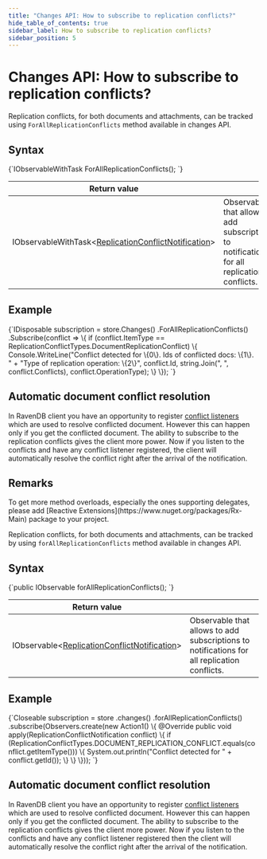 ---
title: "Changes API: How to subscribe to replication conflicts?"
hide_table_of_contents: true
sidebar_label: How to subscribe to replication conflicts?
sidebar_position: 5
---




# Changes API: How to subscribe to replication conflicts?
<LanguageSwitcher supportedLanguages={supportedLanguages} />
<LanguageContent language="csharp">


Replication conflicts, for both documents and attachments, can be tracked using `ForAllReplicationConflicts` method available in changes API.

## Syntax

<TabItem value="replication_conflicts_changes_1" label="replication_conflicts_changes_1">
<CodeBlock language="csharp">
{`IObservableWithTask<ReplicationConflictNotification>
	ForAllReplicationConflicts();
`}
</CodeBlock>
</TabItem>

| Return value | |
| ------------- | ----- |
| IObservableWithTask&lt;[ReplicationConflictNotification](../../glossary/replication-conflict-notification.mdx)&gt; | Observable that allows to add subscriptions to notifications for all replication conflicts. |

## Example

<TabItem value="replication_conflicts_changes_2" label="replication_conflicts_changes_2">
<CodeBlock language="csharp">
{`IDisposable subscription = store.Changes()
	.ForAllReplicationConflicts()
	.Subscribe(conflict =>
	\{
		if (conflict.ItemType == ReplicationConflictTypes.DocumentReplicationConflict)
		\{
			Console.WriteLine("Conflict detected for \{0\}. Ids of conflicted docs: \{1\}. " +
							  "Type of replication operation: \{2\}",
							  conflict.Id,
							  string.Join(", ", conflict.Conflicts),
							  conflict.OperationType);
		\}
	\});
`}
</CodeBlock>
</TabItem>

## Automatic document conflict resolution

In RavenDB client you have an opportunity to register [conflict listeners](../../client-api/listeners/what-are-conflict-listeners-and-how-to-work-with-them.mdx) which are used to resolve conflicted document. However this can happen only if you get the conflicted document. The ability to subscribe to the replication conflicts gives the client more power. Now if you listen to the conflicts and have any conflict listener registered, the client will automatically resolve the conflict right after the arrival of the notification.

## Remarks

<Admonition type="info" title="">
To get more method overloads, especially the ones supporting delegates, please add [Reactive Extensions](https://www.nuget.org/packages/Rx-Main) package to your project.
</Admonition>


</LanguageContent>
<LanguageContent language="java">


Replication conflicts, for both documents and attachments, can be tracked by using `forAllReplicationConflicts` method available in changes API.

## Syntax

<TabItem value="replication_conflicts_changes_1" label="replication_conflicts_changes_1">
<CodeBlock language="java">
{`public IObservable<ReplicationConflictNotification> forAllReplicationConflicts();
`}
</CodeBlock>
</TabItem>

| Return value | |
| ------------- | ----- |
| IObservable&lt;[ReplicationConflictNotification](../../glossary/replication-conflict-notification.mdx)&gt; | Observable that allows to add subscriptions to notifications for all replication conflicts. |

## Example

<TabItem value="replication_conflicts_changes_2" label="replication_conflicts_changes_2">
<CodeBlock language="java">
{`Closeable subscription = store
  .changes()
  .forAllReplicationConflicts()
  .subscribe(Observers.create(new Action1<ReplicationConflictNotification>() \{
    @Override
    public void apply(ReplicationConflictNotification conflict) \{
      if (ReplicationConflictTypes.DOCUMENT_REPLICATION_CONFLICT.equals(conflict.getItemType())) \{
        System.out.println("Conflict detected for " + conflict.getId());
      \}
    \}
  \}));
`}
</CodeBlock>
</TabItem>

## Automatic document conflict resolution

In RavenDB client you have an opportunity to register [conflict listeners](../../client-api/listeners/what-are-conflict-listeners-and-how-to-work-with-them.mdx) which are used to resolve conflicted document. However this can happen only if you get the conflicted document. The ability to subscribe to the replication conflicts gives the client more power. Now if you listen to the conflicts and have any conflict listener registered then the client will automatically resolve the conflict right after the arrival of the notification.


</LanguageContent>

<!---
- [Server : Replication : Conflicts](../../server/scaling-out/replication/replication-conflicts)

-->